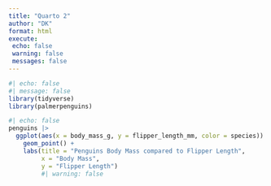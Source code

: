```yaml
---
title: "Quarto 2"
author: "DK"
format: html
execute:
 echo: false
 warning: false
 messages: false
---
```

```r
#| echo: false  
#| message: false
library(tidyverse)
library(palmerpenguins)
```

```r
#| echo: false
penguins |> 
  ggplot(aes(x = body_mass_g, y = flipper_length_mm, color = species)) +
    geom_point() +
    labs(title = "Penguins Body Mass compared to Flipper Length", 
         x = "Body Mass", 
         y = "Flipper Length")
         #| warning: false
```

